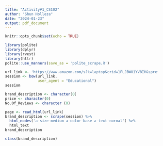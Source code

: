 ```yaml
---
title: "Activity#1_CS102"
author: "Shun Holleza"
date: "2024-01-23"
output: pdf_document
---
```

```r
knitr::opts_chunk$set(echo = TRUE)
```

```r
library(polite)
library(dplyr)
library(rvest)
library(httr)
polite::use_manners(save_as = 'polite_scrape.R')
```

```r
url_link <- 'https://www.amazon.com/s?k=laptop&crid=1FLJBWU1YV8IH&sprefix=lap%2Caps%2C279&ref=nb_sb_noss_2'
session <- bow(url_link,
               user_agent = "Educational")
session
```

```r
brand_description <- character(0)
price <- character(0)
No.Of_Reviews <- character (0)

```

```r
page <- read_html(url_link)
brand_description <- scrape(session) %>%
  html_nodes('a-size-medium a-color-base a-text-normal') %>% 
  html_text
brand_description
```

```r
class(brand_description)

```